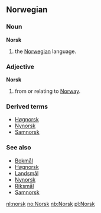 ==Norwegian==
===Noun===
'''Norsk''' <!-- doesn't it have a gender, a plural, (a diminutive)?-->

# the [[Norwegian]] language.

===Adjective===
'''Norsk''' <!-- is it capitalized? Doesn't it have a comparative and superlative? -->

# from or relating to [[Norway]].

===Derived terms===
*[[Høgnorsk]]
*[[Nynorsk]]
*[[Samnorsk]]

===See also===
*[[Bokmål]]
*[[Høgnorsk]]
*[[Landsmål]]
*[[Nynorsk]]
*[[Riksmål]]
*[[Samnorsk]]

[[nl:norsk]]
[[no:Norsk]]
[[nb:Norsk]]
[[pl:Norsk]]